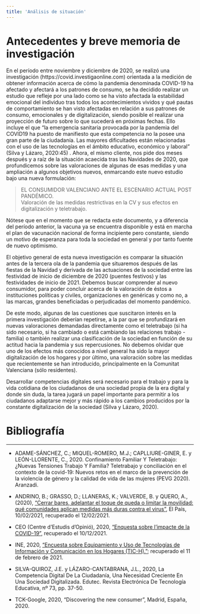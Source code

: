 ```yaml
---
title: 'Análisis de situación'
---
```


# Antecedentes y breve memoria de investigación

En el período entre noviembre y diciembre de 2020, se realizó una investigación (https://covid.investigaonline.com) orientada a la medición de obtener información acerca de cómo la pandemia denominada COVID-19 ha afectado y afectará a los patrones de consumo, se ha decidido realizar un estudio que refleje por una lado como se ha visto afectada la estabilidad emocional del individuo tras todos los acontecimientos vividos y qué pautas de comportamiento se han visto afectadas en relación a sus patrones de consumo, emocionales y de digitalización, siendo posible el realizar una proyección de futuro sobre lo que sucederá en próximas fechas. Ello incluye el que "la emergencia sanitaria provocada por la pandemia del COVID19 ha puesto de manifiesto que esta competencia no la posee una gran parte de la ciudadanía. Las mayores dificultades están relacionadas con el uso de las tecnologías en el ámbito educativo, económico y laboral" (Silva y Lázaro, 2020:45) .
Ahora, el mismo cliente, nos pide dos meses después y a raíz de la situación acaecida tras las Navidades de 2020, que profundicemos sobre las valoraciones de algunas de esas medidas y una ampliación a algunos objetivos nuevos, enmarcando este nuevo estudio bajo una nueva formulación:

> EL CONSUMIDOR VALENCIANO ANTE EL ESCENARIO ACTUAL POST PANDÉMICO.<br> 
> Valoración de las medidas restrictivas en la CV y sus efectos en digitalización y teletrabajo.

Nótese que en el momento que se redacta este documento, y a diferencia del período anterior, la vacuna ya se encuentra disponible y está en marcha el plan de vacunación nacional de forma incipiente pero constante, siendo un motivo de esperanza para toda la sociedad en general y por tanto fuente de nuevo optimismo.

El objetivo general de esta nueva investigación es comparar la situación antes de la tercera ola de la pandemia que situaremos después de las fiestas de la Navidad y derivada de las actuaciones de la sociedad entre las festividad de inicio de diciembre de 2020 (puentes festivos) y las festividades de inicio de 2021. Debemos buscar comprender al nuevo consumidor, para poder concluir acerca de la valoración de éstos a instituciones políticas y civiles, organizaciones en genéricas y como no, a las marcas, grandes beneficiadas o perjudicadas del momento pandémico.

De este modo, algunas de las cuestiones que suscitaron interés en la primera investigación deberían repetirse, a la par que se profundizará en nuevas valoraciones demandadas directamente como el teletrabajo (si ha sido necesario, si ha cambiado o está cambiando las relaciones trabajo - familia) o también realizar una clasificación de la sociedad en función de su actitud hacia la pandemia y sus repercusiones. No debemos olvidar que uno de los efectos más conocidos a nivel general ha sido la mayor digitalización de los hogares y por último, una valoración sobre las medidas que recientemente se han introducido, principalmente en la Comunitat Valenciana (sólo residentes).

Desarrollar competencias digitales será necesario para el trabajo y para la vida cotidiana de los ciudadanos de una sociedad propia de la era digital y donde sin duda, la tarea jugará un papel importante para permitir a los ciudadanos adaptarse mejor y más rápido a los cambios producidos por la constante digitalización de la sociedad (Silva y Lázaro, 2020).

# Bibliografía

<hr>

* ADAME-SÁNCHEZ, C.; MIQUEL-ROMERO, M.J.; CAPLLIURE-GINER, E. y LEÓN-LLORENTE, C., 2020. Confinamiento Familiar Y Teletrabajo: ¿Nuevas Tensiones Trabajo Y Familia? Teletrabajo y conciliación en el contexto de la covid-19: Nuevos retos en el marco de la prevención de la violencia de género y la calidad de vida de las mujeres (PEVG 2020). Aranzadi.

* ANDRINO, B.; GRASSO, D.; LLANERAS, K.; VALVERDE, B. y QUERO, A., (2020), ["Cerrar bares, adelantar el toque de queda o limitar la movilidad: qué comunidades aplican medidas más duras contra el virus"](https://elpais.com/sociedad/2021-02-09/cerrar-bares-adelantar-el-toque-de-queda-o-limitar-la-movilidad-que-comunidades-aplican-medidas-mas-duras-contra-el-virus.html), El País, 10/02/2021, recuperado el 12/02/2021.

* CEO (Centre d'Estudis d'Opinió), 2020, ["Enquesta sobre l'impacte de la COVID-19"](https://ceo.gencat.cat/ca/estudis/registre-estudis-dopinio/estudis-dopinio-ceo/societat/detall/index.html?id=7588), recuperado el 10/12/2021.

* INE, 2020, ["Encuesta sobre Equipamiento y Uso de Tecnologías de Información y Comunicación en los Hogares (TIC-H)."](https://www.ine.es/dyngs/INEbase/es/operacion.htm?c=estadistica_C&cid=1254736176743&menu=ultiDatos&idp=1254735576799); recuperado el 11 de febrero de 2021.

* SILVA-QUIROZ, J.E. y LÁZARO-CANTABRANA, J.L., 2020, La Competencia Digital De La Ciudadanía, Una Necesidad Creciente En Una Sociedad 
Digitalizada. Edutec. Revista Electrónica De Tecnología Educativa, nº 73, pp. 37-50.

* TCK-Google, 2020, "Discovering the new consumer", Madrid, España, 2020.

